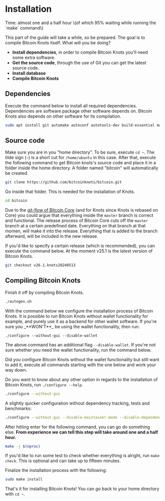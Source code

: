 
# Installation

<Callout emoji="&#x2139;">
Time: almost one and a half hour \(of which 95% waiting while running the `make` command\)
</Callout>

This part of the guide will take a while, so be prepared. The goal is to compile Bitcoin Knots itself. What will you be doing?

* **Install dependencies**, in order to compile Bitcoin Knots you'll need some extra software.
* **Get the source code**, through the use of Git you can get the latest source code.
* **Install database**
* **Compile Bitcoin Knots**

## Dependencies

Execute the command below to install all required dependencies. Dependencies are software package other software depends on. Bitcoin Knots also depends on other software for its compilation.

```bash
sudo apt install git automake autoconf autotools-dev build-essential make pkg-config protobuf-compiler libminiupnpc-dev libprotobuf-dev libdb++-dev libzmq3-dev libsqlite3-dev libboost-thread-dev libboost-test-dev libboost-all-dev libevent-dev libtool libssl-dev libboost-system-dev libboost-filesystem-dev librsvg2-bin librsvg2-2 imagemagick -y
```

## Source code

Make sure you are in you "home directory". To be sure, execute `cd ~`. The tilde sign \(`~`\) is a short cut for `/home/ubuntu` in this case. After that, execute the following command to get Bitcoin knots's source code and place it in a folder inside the home directory. A folder named "bitcoin" will automatically be created.

```bash
git clone https://github.com/bitcoinknots/bitcoin.git
```

Go inside that folder. This is needed for the installation of Knots.

```bash
cd bitcoin
```

Due to the [git-flow of Bitcoin Core](https://github.com/bitcoin/bitcoin/blob/master/CONTRIBUTING.md#decision-making-process) (and for Knots since Knots is rebased on Core) you could argue that everything inside the `master` branch is correct and functional. The release process of Bitcoin Core cuts off the `master` branch at a certain predefined date. Everything on that branch at that momen, will make it into the release. Everything that is added to the branch afterward, will be included in the new release.

If you'd like to specify a certain release \(which is recommended\), you can execute the command below. At the moment v25.1 is the latest version of Bitcoin Knots.

```bash
git checkout v26.1.knots20240513
```

## Compiling Bitcoin Knots

Finish it off by compiling Bitcoin Knots.

```bash
./autogen.sh
```

<Callout emoji="&#x2139;">
With the command below we configure the installation process of Bitcoin Knots. It is possible to run Bitcoin Knots without wallet functionality for example, and purely use it as a backend for other wallet software. If you're sure you _**WON'T**_ be using the wallet functionality, then run:

`./configure --without-gui --disable-wallet`

The above command has an additional flag `--disable-wallet`. If you're not sure whether you need the wallet functionality, run the command below.

Did you configure Bitcoin Knots without the wallet functionality but still want to add it, execute all commands starting with the one below and work your way down.
</Callout>

Do you want to know about any other option in regards to the installation of Bitcoin Knots, run `./configure --help`.

```bash
./configure --without-gui
```

A slightly quicker configuration without dependency tracking, tests and benchmarks:

```bash
./configure --without-gui --disable-maintainer-mode --disable-dependency-tracking --disable-tests --disable-gui-tests --disable-bench
```

After hitting enter for the following command, you can go do something else. **From experience we can tell this step will take around one and a half hour.**

```bash
make -j $(nproc)
```

If you'd like to run some test to check whether everything is alright, run `make check`. This is optional and can take up to fifteen minutes.

Finalize the installation process with the following:

```bash
sudo make install
```

That's it for installing Bitcoin Knots! You can go back to your home directory with `cd ~`.